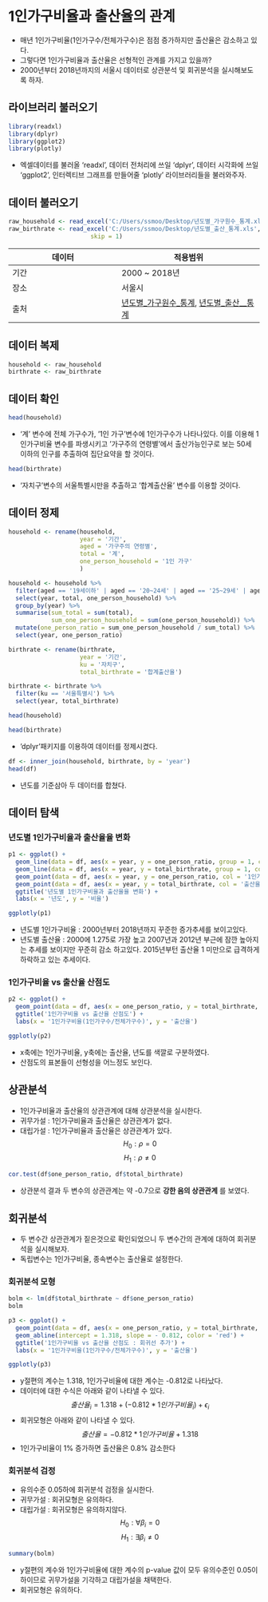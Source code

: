 # 1인가구비율과 출산율의 관계

- 매년 1인가구비율(1인가구수/전체가구수)은 점점 증가하지만 출산율은 감소하고 있다.
- 그렇다면 1인가구비율과 출산율은 선형적인 관계를 가지고 있을까?
- 2000년부터 2018년까지의 서울시 데이터로 상관분석 및 회귀분석을 실시해보도록 하자.

## 라이브러리 불러오기
```r
library(readxl)
library(dplyr)
library(ggplot2)
library(plotly)
```
- 엑셀데이터를 불러올 'readxl', 데이터 전처리에 쓰일 'dplyr', 데이터 시각화에 쓰일 'ggplot2', 인터렉티브 그래프를 만들어줄 'plotly' 라이브러리들을 불러와주자.

## 데이터 불러오기
```r
raw_household <- read_excel('C:/Users/ssmoo/Desktop/년도별_가구원수_통계.xls')
raw_birthrate <- read_excel('C:/Users/ssmoo/Desktop/년도별_출산_통계.xls',
                       skip = 1)
```
데이터 | 적용범위
-------|---------
기간 | 2000 ~ 2018년
장소 | 서울시
출처 | [년도별_가구원수_통계](https://data.seoul.go.kr/dataList/datasetView.do?infId=10996&srvType=S&serviceKind=2), [년도별_출산__통계](https://data.seoul.go.kr/dataList/datasetView.do?infId=10104&srvType=S&serviceKind=2&currentPageNo=1&searchValue=&searchKey=null)


## 데이터 복제
```r
household <- raw_household
birthrate <- raw_birthrate
```


## 데이터 확인
```r
head(household)
```
- '계' 변수에 전체 가구수가, '1인 가구'변수에 1인가구수가 나타나있다. 이를 이용해 1인가구비율 변수를 파생시키고 '가구주의 연령별'에서 출산가능인구로 보는 50세 이하의 인구를 추출하여 집단요약을 할 것이다.

```r
head(birthrate)
```
- '자치구'변수의 서울특별시만을 추출하고 '합계출산율' 변수를 이용할 것이다.

## 데이터 정제
```r
household <- rename(household,
                    year = '기간',
                    aged = '가구주의 연령별',
                    total = '계',
                    one_person_household = '1인 가구'
                    )

household <- household %>% 
  filter(aged == '19세이하' | aged == '20~24세' | aged == '25~29세' | aged == '30~34세' | aged == '35~39세' | aged == '40~45세' | aged == '45~50세') %>% 
  select(year, total, one_person_household) %>% 
  group_by(year) %>% 
  summarise(sum_total = sum(total),
            sum_one_person_household = sum(one_person_household)) %>% 
  mutate(one_person_ratio = sum_one_person_household / sum_total) %>% 
  select(year, one_person_ratio)
```

```r
birthrate <- rename(birthrate,
                    year = '기간',
                    ku = '자치구',
                    total_birthrate = '합계출산율')

birthrate <- birthrate %>%
  filter(ku == '서울특별시') %>%
  select(year, total_birthrate)
```

```r
head(household)
```

```r
head(birthrate)
```
- 'dplyr'패키지를 이용하여 데이터를 정제시켰다.

```r
df <- inner_join(household, birthrate, by = 'year')
head(df)
```
- 년도를 기준삼아 두 데이터를 합쳤다.


## 데이터 탐색

### 년도별 1인가구비율과 출산율율 변화
```r
p1 <- ggplot() +
  geom_line(data = df, aes(x = year, y = one_person_ratio, group = 1, col = '1인가구비율')) +
  geom_line(data = df, aes(x = year, y = total_birthrate, group = 1, col = '출산율')) +
  geom_point(data = df, aes(x = year, y = one_person_ratio, col = '1인가구비율')) +
  geom_point(data = df, aes(x = year, y = total_birthrate, col = '출산율')) +
  ggtitle('년도별 1인가구비율과 출산율율 변화') +
  labs(x = '년도', y = '비율')

ggplotly(p1)
```

- 년도별 1인가구비율 : 2000년부터 2018년까지 꾸준한 증가추세를 보이고있다.
- 년도별 출산율 : 2000에 1.275로 가장 높고 2007년과 2012년 부근에 잠깐 높아지는 추세를 보이지만 꾸준히 감소 하고있다. 2015년부턴 출산율 1 미만으로 급격하게 하락하고 있는 추세이다.

### 1인가구비율 vs 출산율 산점도
```r
p2 <- ggplot() +
  geom_point(data = df, aes(x = one_person_ratio, y = total_birthrate, col = year)) +
  ggtitle('1인가구비율 vs 출산율 산점도') +
  labs(x = '1인가구비율(1인가구수/전체가구수)', y = '출산율')

ggplotly(p2)
```

- x축에는 1인가구비율, y축에는 출산율, 년도를 색깔로 구분하였다.
- 산점도의 표본들이 선형성을 어느정도 보인다.

## 상관분석

- 1인가구비율과 출산율의 상관관계에 대해 상관분석을 실시한다.
- 귀무가설 : 1인가구비율과 출산율은 상관관계가 없다.
- 대립가설 : 1인가구비율과 출산율은 상관관계가 있다.
$$ H_{0} : \rho = 0 $$
$$ H_{1} : \rho \neq 0 $$
```r
cor.test(df$one_person_ratio, df$total_birthrate)
```
- 상관분석 결과 두 변수의 상관관계는 약 -0.7으로 __강한 음의 상관관계__ 를 보였다.

## 회귀분석

- 두 변수간 상관관계가 짙은것으로 확인되었으니 두 변수간의 관계에 대하여 회귀분석을 실시해보자.
- 독립변수는 1인가구비율, 종속변수는 출산율로 설정한다.

### 회귀분석 모형
```r
bolm <- lm(df$total_birthrate ~ df$one_person_ratio)
bolm
```

```r
p3 <- ggplot() +
  geom_point(data = df, aes(x = one_person_ratio, y = total_birthrate, col = year)) +
  geom_abline(intercept = 1.318, slope = - 0.812, color = 'red') +
  ggtitle('1인가구비율 vs 출산율 산점도 : 회귀선 추가') +
  labs(x = '1인가구비율(1인가구수/전체가구수)', y = '출산율')

ggplotly(p3)
```

- y절편의 계수는 1.318, 1인가구비율에 대한 계수는 -0.812로 나타났다.
- 데이터에 대한 수식은 아래와 같이 나타낼 수 있다.
$$ 출산율_{i} = 1.318 + (-0.812 * 1인가구비율_{i}) + \epsilon_{i} $$
- 회귀모형은 아래와 같이 나타낼 수 있다.
$$ 출산율 = -0.812 * 1인가구비율 + 1.318 $$
- 1인가구비율이 1% 증가하면 출산율은 0.8% 감소한다

### 회귀분석 검정

- 유의수준 0.05하에 회귀분석 검정을 실시한다.
- 귀무가설 : 회귀모형은 유의하다.
- 대립가설 : 회귀모형은 유의하지않다.
$$ H_{0} : \forall \beta_{i} = 0 $$
$$ H_{1} : \exists \beta_{i} \neq 0 $$
```r
summary(bolm)
```
- y절편의 계수와 1인가구비율에 대한 계수의 p-value 값이 모두 유의수준인 0.05이하이므로 귀무가설을 기각하고 대립가설을 채택한다.
- 회귀모형은 유의하다.
